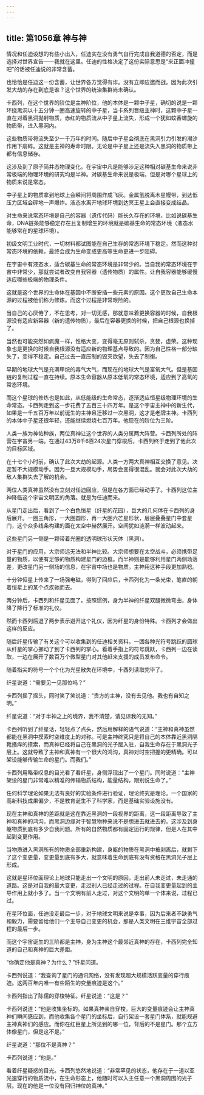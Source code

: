 ```yaml
---
---
---
```

title: 第1056章 神与神
---



情况和任迪设想的有些小出入，任迪实在没有勇气自行完成自我道德的否定，而是选择对世界宣告——我就在这里。任迪的性格决定了这份实际意思是“来正面冲撞吧”的话被任迪说的非常含蓄。

也恰恰是任迪这一份含蓄，让世界各方觉得有诈。没有立即应邀而战。因为此次引发大劫的存在到底是谁？这个世界的统治集群尚未确认。

卡西列，在这个世界的阶位是主神阶位，他的本体是一颗中子星，确切的说是一颗环绕黑洞以十五分钟一圈高速旋转的中子星，当卡系列晋级主神时，这颗中子星一直在对着黑洞抛射物质，赤红的物质流从中子星上流失，形成一个犹如蚊香螺旋的物质带，进入黑洞内。

这些物质带将流失至少一千万年的时间。随后中子星会彻底在黑洞引力引发的潮汐作用下崩碎。这就是主神的寿命时限。无论是中子星上还是流失入黑洞的物质带上都有信息储存。

这涉及到了原子简并态物理变化。在宇宙中凡是能够涉足这种相对碳基生命来说非常极端的物理环境的研究均是半神。对碳基生命来说是极端，但是对哪个星球上的物质来说是常态。

中子星上的物质拿到地球上会瞬间将周围炸成飞灰。金属氢脱离木星幔带，到达低压力区域会砰地一声爆炸。液态水离开地球环境到达冥王星上会直接变成结晶。

对生命来说常态环境是自己的容器（遗传代码）能长久存在的环境，比如说碳基生命，DNA链条能够稳定存在且复制增生的环境就是碳基生命的常态环境（液态水能够常在的星球环境）。

初级文明工业时代，一切材料都试图能在自己生存的常态环境下稳定。然而这种对常态环境的依赖，最终会成为生命变成更高等生命更进一步阻碍。

在宇宙中有液态水，适合碳基生命的常态环境是非常少的。当自我的常态环境在宇宙中非常少，那就尝试者改变自我容器（遗传物质）的属性。让自我容器能够缓慢适应哪些极端的物理条件。

这就是这个世界的生命体在基因中不断安插一些元素的原因。这个更改自己生命本源的过程被他们称为修炼。而这个过程是非常艰险的。

当自己的心厌倦了，不在思考，对一切无感，那就意味着更换容器的时候，自我根源没有适应新容器（新的遗传物质），最后在容器更换的时候，把自己根源也换掉了。

当然也可能突然如疯魔一样，性格大变，变得毫无原则弑杀，贪婪，虚荣。这种现象也是更换的时候自我根源没有适应新的物理基点导致的。因为自己性格一部分缺失了，变得不稳定。自己过去一直压制的毁灭欲望，失去了制衡。

早期的地球大气是充满甲烷的毒气大气，而现在的地球大气是富氧大气。但是基因链的复制过程一直在持续。原本生命容器从原本低氧的常态环境，适应到了高氧的常态环境。

而这个星球的修炼也是如此，从低能级的生命常态，逐渐适应恒星级物理环境的生命常态。卡西列走到这一步花费了五百三十四万年。是这个宇宙主神中的新生代，如果是一千五百万年以前诞生的主神且迁移过一次黑洞，这才是老牌主神。卡西列的本体中子星还很年轻，还能继续燃烧七百万年。他现在的阶位为三阶。

人类一族为神佑种族，两位真神让这个世界的人类分属两大阵营。卡西列所处的阵营在宇宙另一端。在通过43万8千6百24次星门穿梭后，卡西列终于走到了他此次的目标区域。

在十七个小时前，确认了此次大劫的起源。人类一方两大真神相互交换了意见。决定暂不大规模动手。因为一旦大规模动手，局势会变得很混乱。就会对此次大劫的敌人集群失去了解的机会。

两位人类真神虽然没有立刻对任迪回应，但是在各方面已经动手了。卡西列这位主神降临这个宇宙文明区的角落。就是为任迪而来。

从星门走出后，看到了一个白色恒星（纤星的花园），巨大的几何体在卡西列的身后展开。一圈三角形，一大圈圆形，再一大圈六芒星形状，层层叠叠星门中套星门，这个众多线条构建的面在太空中赫然展开。空间犹如涟漪一样波动起来。

这些星门另一侧是一颗带着光圈的透明球形状天体（黑洞）。

对于星门的应用，大宗师远无法和半神比较。大宗师想要在太空战斗，必须携带足量的物质，以便有足够的物质构建星门的边框。而半神则是能够利用星门两侧场落差，更改星门另一侧场的信息，在宇宙中场也是物质。主神用这种手段更加熟稔。

十分钟恒星上传来了一场强电磁，得到了回应后，卡西列化为一条光束，笔直的朝着恒星上的某个点疾驰而去。

两分钟后，卡西列和纤星见面了。按照惯例，身为半神的纤星双腿微微弯曲，身体降了降行了标准的礼仪。

然而卡西列后退了两步表示避开这个礼仪，因为纤星的身份特殊。卡西列才会做出这样的反应。

随后纤星传输了有关这个可以收集到的任迪相关资料。一团各种光符号跳跃的圆球从纤星的掌心挪动了到了卡西列的掌心。看着手指上的符号跳跃，卡西列一边在读取，一边在展开了数百万个微型星门对其他赶来支援的成员发布命令。

随着指尖的符号一个个化为光星散失在环境中，卡西列读取完毕了。

纤星说道：“需要见一见那位吗？”

卡西列摇了摇头，同时笑了笑说道：“贵方的主神，没有去见他。我也有自知之明。”

纤星说道：“对于半神之上的境界，我不清楚，请见谅我的无知。”

卡西列听到了纤星话，轻轻点了点头，然后用解释的语气说道：“主神和真神虽然都能在黑洞中摸索时空维度上的对称。可是主神终究只是将自己的本体靠近黑洞隔靴搔痒的摸索，而真神已经将自己在黑洞的光子层入驻，自我生命存在于黑洞光子层上。这就导致了主神和真神有一个很大的鸿沟，真神对时空把握的更精确。可以架设能够传输生命的星门。而我们。”

卡西列用略带叹息的目光看了看纤星，身侧浮现出了一个星门。同时说道：“主神架设的星门非常难以精准的传输物质结构，能量结构，跟别说生命了。”

任何科学理论如果无法有良好的实验条件进行验证，理论终究是理论。一个国家的高新科技成果偏少，不是教育诞生不了科学家，而是基础实验设施没有。

现在主神和真神的差距就是这在靠近黑洞的一段视界的距离，这一段距离导致了主神和真神的鸿沟。而黑洞边缘对于智慧物种来说不是想进去就进去的。这涉及到身躯物质到底有多少自我问题。所有的自然物质都有固定运行的规律，但是人在其中起到变更作用。

当物质进入黑洞所有的物质全部重新构建，身躯的物质在黑洞中被剥离后，就剩下了这个变更量，变更量到底有多大，就意味着生命到底有没有资格在黑洞光子层上形成。

这就是星环位面理论上地球只能走出一个文明的原因，走出前人未走过，未走通的道路。这是对自我的最大变更，走过别人已经走过的过程。在自我变更量起到的主导作用上就小多了。当一个文明有前人走过，对这个文明的单一个体来说，过程已过。

在星环位面，任迪没走最后一步，对于地球文明来说是幸事，因为后来者不缺勇气和毅力，需要留给他们一个主导自己变更的机会，那是人类文明在三维宇宙全部过程的最后一步。

而这个宇宙诞生的三阶都是主神，身为主神这个最邻近真神的存在，卡西列完全知道的自己和真神的巨大差距。

“你确定他是真神？为什么？”纤星问道。

卡西列说道：“我查询了星门的通讯网络，没有发现超大规模活跃变量的穿行痕迹。这两百年内唯一有些陌生的变量痕迹是这个。”

卡西列指出了陈儒的穿梭特征。纤星说道：“这是？”

卡西列说道：“他是收集坐标的。如果真神亲自穿梭，巨大的变量痕迹会让主神真神们瞬间感应到，而他收集各个星门的坐标后，自行架设一套星门体系，就能规避主神真神们的感应。而你在红巨星上所见到的哪一位，背后的不是星门。那个立方体像星门，但是这不是。”

纤星说道：“那位不是真神？”

卡西列说道：“他是。”

看着纤星疑惑的目光。卡西列悠然地说道：“非常罕见的状态，他存在于一道以亚光速穿行的物质流中，在生命形态上，他随时可以入主任意一个黑洞周围的光子层。现在的他是一位没有回归神位的真神。”